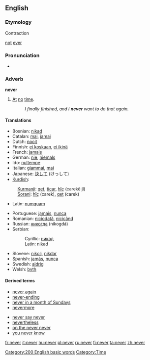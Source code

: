 ==English==

{{rank|first|down|good|99|never|shall|most|where}}

===Etymology===

Contraction

[[not]] [[ever]]

===Pronunciation===
*{{audio|en-us-never.ogg|Audio (US)}}

===Adverb===
'''never'''
#[[at|At]] [[no]] [[time]].
#:''I finally finished, and I '''never''' want to do that again.''

====Translations====
{{top}}
*Bosnian: [[nikad#Bosnian|nikad]]
*Catalan: [[mai]], [[jamai]]
*Dutch: [[nooit]]
*Finnish: [[ei koskaan]], [[ei ikinä]]
*French: [[jamais]]
*German: [[nie]], [[niemals]]
*Ido: [[nultempe]]
*Italian: [[giammai]], [[mai]]
*Japanese: [[決して]] (けっして)
*[[Kurdish]]:
:[[Kurmanji]]: [[qet]], [[ticar]], [[hîç]] (carekê jî)
:[[Sorani]]: [[hîç]] (carek), [[qet]] (carek)
*Latin: [[numquam]]
{{mid}}
*Portuguese: [[jamais]], [[nunca]]
*Romanian: [[niciodată]], [[nicicând]]
*Russian: [[никогда]] (nikogdá)
*Serbian:
*:Cyrillic: [[никад#Serbian|никад]]
*:Latin: [[nikad#Serbian|nikad]]
*Slovene: [[nikoli]], [[nikdar]]
*Spanish: [[jamás]], [[nunca]]
*Swedish: [[aldrig]]
*Welsh: [[byth]]
{{bottom}}

====Derived terms====
{{top2}}
*[[never again]]
*[[never-ending]]
*[[never in a month of Sundays]]
*[[nevermore]]
{{mid2}}
*[[never say never]]
*[[nevertheless]]
*[[on the never never]]
*[[you never know]]
{{bottom}}

[[Category:200 English basic words]]
[[Category:Time]]

[[fr:never]]
[[it:never]]
[[hu:never]]
[[pl:never]]
[[ru:never]]
[[fi:never]]
[[ta:never]]
[[zh:never]]
